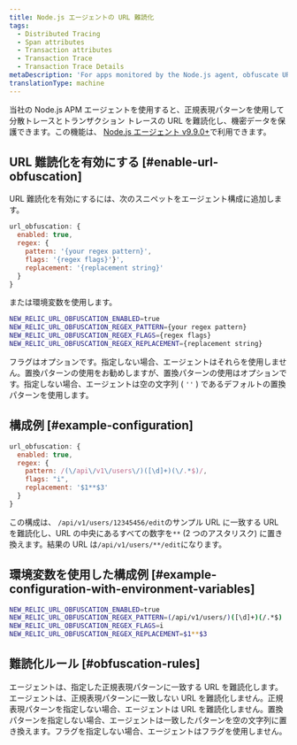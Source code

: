 ```yaml
---
title: Node.js エージェントの URL 難読化
tags:
  - Distributed Tracing
  - Span attributes
  - Transaction attributes
  - Transaction Trace
  - Transaction Trace Details
metaDescription: 'For apps monitored by the Node.js agent, obfuscate URLS in distributed traces and transaction traces with a regex pattern that protects sensitive data.'
translationType: machine
---
```


当社の Node.js APM エージェントを使用すると、正規表現パターンを使用して分散トレースとトランザクション トレースの URL を難読化し、機密データを保護できます。この機能は、 [Node.js エージェント v9.9.0+](%E2%80%98/docs/release-notes/agent-release-notes/nodejs-release-notes/%E2%80%99)で利用できます。

## URL 難読化を有効にする [#enable-url-obfuscation]

URL 難読化を有効にするには、次のスニペットをエージェント構成に追加します。

```js
url_obfuscation: {
  enabled: true,
  regex: {
    pattern: '{your regex pattern}',
    flags: '{regex flags}'}',
    replacement: '{replacement string}'
  }
}

```

または環境変数を使用します。

```bash
NEW_RELIC_URL_OBFUSCATION_ENABLED=true
NEW_RELIC_URL_OBFUSCATION_REGEX_PATTERN={your regex pattern}
NEW_RELIC_URL_OBFUSCATION_REGEX_FLAGS={regex flags}
NEW_RELIC_URL_OBFUSCATION_REGEX_REPLACEMENT={replacement string}

```

フラグはオプションです。指定しない場合、エージェントはそれらを使用しません。置換パターンの使用をお勧めしますが、置換パターンの使用はオプションです。指定しない場合、エージェントは空の文字列 ( `''` ) であるデフォルトの置換パターンを使用します。

## 構成例 [#example-configuration]

```js
url_obfuscation: {
  enabled: true,
  regex: {
    pattern: /(\/api\/v1\/users\/)([\d]+)(\/.*$)/,
    flags: "i",
    replacement: '$1**$3'
  }
}

```

この構成は、 `/api/v1/users/12345456/edit`のサンプル URL に一致する URL を難読化し、URL の中央にあるすべての数字を`**` (2 つのアスタリスク) に置き換えます。結果の URL は`/api/v1/users/**/edit`になります。

## 環境変数を使用した構成例 [#example-configuration-with-environment-variables]

```bash
NEW_RELIC_URL_OBFUSCATION_ENABLED=true
NEW_RELIC_URL_OBFUSCATION_REGEX_PATTERN=(/api/v1/users/)([\d]+)(/.*$)
NEW_RELIC_URL_OBFUSCATION_REGEX_FLAGS=i
NEW_RELIC_URL_OBFUSCATION_REGEX_REPLACEMENT=$1**$3

```

## 難読化ルール [#obfuscation-rules]

エージェントは、指定した正規表現パターンに一致する URL を難読化します。エージェントは、正規表現パターンに一致しない URL を難読化しません。正規表現パターンを指定しない場合、エージェントは URL を難読化しません。置換パターンを指定しない場合、エージェントは一致したパターンを空の文字列に置き換えます。フラグを指定しない場合、エージェントはフラグを使用しません。